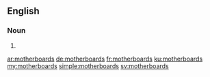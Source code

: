 ==English==

===Noun===
{{head|en}}

# {{plural of|motherboard}}

[[ar:motherboards]]
[[de:motherboards]]
[[fr:motherboards]]
[[ku:motherboards]]
[[my:motherboards]]
[[simple:motherboards]]
[[sv:motherboards]]